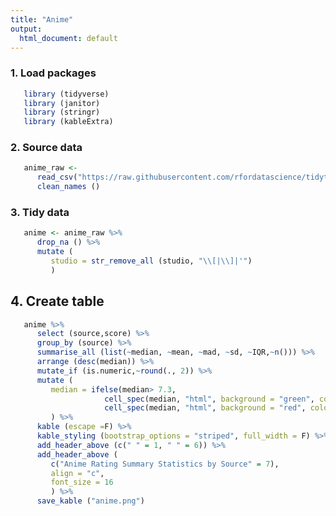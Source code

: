 ```yaml
---
title: "Anime"
output:
  html_document: default
---
```


### 1. Load packages
```r
   library (tidyverse)
   library (janitor)
   library (stringr)
   library (kableExtra)
```

### 2. Source data
```r
   anime_raw <- 
      read_csv("https://raw.githubusercontent.com/rfordatascience/tidytuesday/master/data/2019/2019-04-23/raw_anime.csv") %>%
      clean_names ()
```

### 3. Tidy data
```r
   anime <- anime_raw %>%
      drop_na () %>%
      mutate (
         studio = str_remove_all (studio, "\\[|\\]|'")
         )
```

## 4. Create table
```r
   anime %>%
      select (source,score) %>%
      group_by (source) %>%
      summarise_all (list(~median, ~mean, ~mad, ~sd, ~IQR,~n())) %>%
      arrange (desc(median)) %>%
      mutate_if (is.numeric,~round(., 2)) %>%
      mutate (
         median = ifelse(median> 7.3,
                     cell_spec(median, "html", background = "green", color = "white", align = "left"),
                     cell_spec(median, "html", background = "red", color = "white", align = "left"))
         ) %>%
      kable (escape =F) %>%
      kable_styling (bootstrap_options = "striped", full_width = F) %>%
      add_header_above (c(" " = 1, " " = 6)) %>%
      add_header_above (
         c("Anime Rating Summary Statistics by Source" = 7),
         align = "c",
         font_size = 16
         ) %>%
      save_kable ("anime.png")
```    

